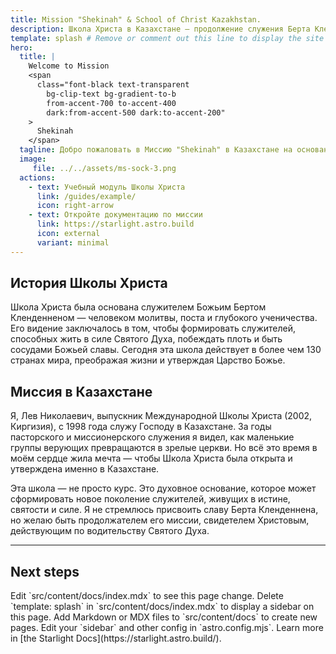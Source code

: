 ```yaml
---
title: Mission "Shekinah" & School of Christ Kazakhstan.
description: Школа Христа в Казахстане — продолжение служения Берта Кленденнена.
template: splash # Remove or comment out this line to display the site sidebar on this page.
hero:
  title: |
    Welcome to Mission
    <span
      class="font-black text-transparent
        bg-clip-text bg-gradient-to-b
        from-accent-700 to-accent-400
        dark:from-accent-500 dark:to-accent-200"
    >
      Shekinah
    </span>
  tagline: Добро пожаловать в Миссию "Shekinah" в Казахстане на основании Евангелия Иисуса Христа и школы  Берта Кленденнена «Международной Школа Христа»
  image:
     file: ../../assets/ms-sock-3.png
  actions:
    - text: Учебный модуль Школы Христа
      link: /guides/example/
      icon: right-arrow
    - text: Откройте документацию по миссии
      link: https://starlight.astro.build
      icon: external
      variant: minimal
---
```


## История Школы Христа

Школа Христа была основана служителем Божьим Бертом Кленденненом — человеком молитвы, поста и глубокого ученичества. Его видение заключалось в том, чтобы формировать служителей, способных жить в силе Святого Духа, побеждать плоть и быть сосудами Божьей славы. Сегодня эта школа действует в более чем 130 странах мира, преображая жизни и утверждая Царство Божье.

## Миссия в Казахстане

Я, Лев Николаевич, выпускник Международной Школы Христа (2002, Киргизия), с 1998 года служу Господу в Казахстане. За годы пасторского и миссионерского служения я видел, как маленькие группы верующих превращаются в зрелые церкви. Но всё это время в моём сердце жила мечта — чтобы Школа Христа была открыта и утверждена именно в Казахстане.

Эта школа — не просто курс. Это духовное основание, которое может сформировать новое поколение служителей, живущих в истине, святости и силе. Я не стремлюсь присвоить славу Берта Кленденнена, но желаю быть продолжателем его миссии, свидетелем Христовым, действующим по водительству Святого Духа.

---


## Next steps

<CardGrid stagger>
	<Card title="Update content" icon="pencil">
		Edit `src/content/docs/index.mdx` to see this page change.
	</Card>
	<Card title="Change page layout" icon="document">
		Delete `template: splash` in `src/content/docs/index.mdx` to display a
		sidebar on this page.
	</Card>
	<Card title="Add new content" icon="add-document">
		Add Markdown or MDX files to `src/content/docs` to create new pages.
	</Card>
	<Card title="Configure your site" icon="setting">
		Edit your `sidebar` and other config in `astro.config.mjs`.
	</Card>
	<Card title="Read the docs" icon="open-book">
		Learn more in [the Starlight Docs](https://starlight.astro.build/).
	</Card>
</CardGrid>
